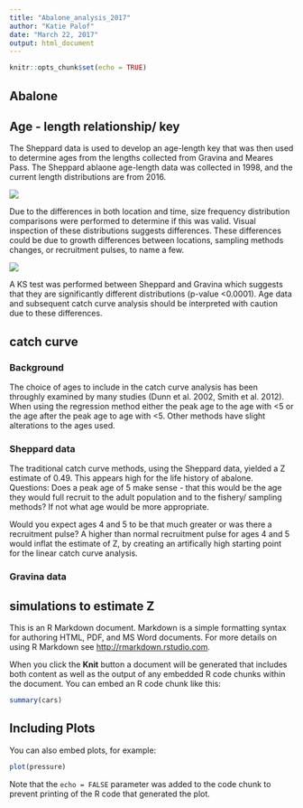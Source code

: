 ```yaml
---
title: "Abalone_analysis_2017"
author: "Katie Palof"
date: "March 22, 2017"
output: html_document
---
```


```r
knitr::opts_chunk$set(echo = TRUE)
```

## Abalone 

## Age - length relationship/ key
The Sheppard data is used to develop an age-length key that was then used to determine ages from the lengths collected from Gravina and Meares Pass. The Sheppard ablaone age-length data was collected in 1998, and the current length distributions are from 2016.  

![](../figs/shep_agelengthkey.png)

Due to the differences in both location and time, size frequency distribution comparisons were performed to determine if this was valid.  Visual inspection of these distributions suggests differences. These differences could be due to growth differences between locations, sampling methods changes, or recruitment pulses, to name a few. 

![](../figs/density_abs.png)


A KS test was performed between Sheppard and Gravina which suggests that they are significantly different distributions (p-value <0.0001).  Age data and subsequent catch curve analysis should be interpreted with caution due to these differences. 

## catch curve
### Background
The choice of ages to include in the catch curve analysis has been throughly examined by many studies (Dunn et al. 2002, Smith et al. 2012).  When using the regression method either the peak age to the age with <5 or the age after the peak age to age with <5.  Other methods have slight alterations to the ages used.  

### Sheppard data
The traditional catch curve methods, using the Sheppard data, yielded a Z estimate of 0.49.  This appears high for the life history of abalone.  
Questions: 
Does a peak age of 5 make sense - that this would be the age they would full recruit to the adult population and to the fishery/ sampling methods?  If not what age would be more appropriate.  

Would you expect ages 4 and 5 to be that much greater or was there a recruitment pulse? A higher than normal recruitment pulse for ages 4 and 5 would inflat the estimate of Z, by creating an artifically high starting point for the linear catch curve analysis. 

### Gravina data 



## simulations to estimate Z

This is an R Markdown document. Markdown is a simple formatting syntax for authoring HTML, PDF, and MS Word documents. For more details on using R Markdown see <http://rmarkdown.rstudio.com>.

When you click the **Knit** button a document will be generated that includes both content as well as the output of any embedded R code chunks within the document. You can embed an R code chunk like this:

```r
summary(cars)
```

## Including Plots

You can also embed plots, for example:

```r
plot(pressure)
```

Note that the `echo = FALSE` parameter was added to the code chunk to prevent printing of the R code that generated the plot.
